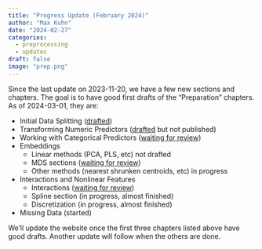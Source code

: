 ```yaml
---
title: "Progress Update (February 2024)"
author: "Max Kuhn"
date: "2024-02-27"
categories:
  - preprocessing
  - updates
draft: false
image: "prep.png"
---
```


Since the last update on 2023-11-20, we have a few new sections and chapters. The goal is to have good first drafts of the “Preparation” chapters. As of 2024-03-01, they are:

 - Initial Data Splitting ([drafted](https://aml4td.org/chapters/initial-data-splitting.html))
 - Transforming Numeric Predictors ([drafted](https://github.com/aml4td/website/blob/main/chapters/numeric-predictors.qmd) but not published)
 - Working with Categorical Predictors ([waiting for review](https://github.com/aml4td/website/pull/11))
 - Embeddings
	 - Linear methods (PCA, PLS, etc) not drafted
	 - MDS sections ([waiting for review](https://github.com/aml4td/website/pull/11))
	 - Other methods (nearest shrunken centroids, etc) in progress
 - Interactions and Nonlinear Features
	 - Interactions ([waiting for review](https://github.com/aml4td/website/pull/32))
	 - Spline section (in progress, almost finished)
	 - Discretization (in progress, almost finished)
 - Missing Data (started)

We’ll update the website once the first three chapters listed above have good drafts. Another update will follow when the others are done. 
